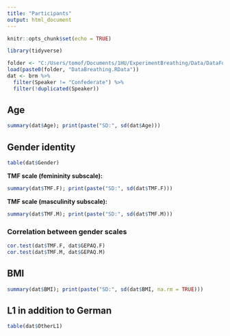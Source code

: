 ```yaml
---
title: "Participants"
output: html_document
---
```


```r
knitr::opts_chunk$set(echo = TRUE)
```

```r
library(tidyverse)
```

```r
folder <- "C:/Users/tomof/Documents/1HU/ExperimentBreathing/Data/DataForAnalysis/AllData/"
load(paste0(folder, "DataBreathing.RData"))
dat <- brm %>%
  filter(Speaker != "Confederate") %>%
  filter(!duplicated(Speaker))
```

## Age

```r
summary(dat$Age); print(paste("SD:", sd(dat$Age)))
```

## Gender identity

```r
table(dat$Gender)
```
**TMF scale (femininity subscale):**

```r
summary(dat$TMF.F); print(paste("SD:", sd(dat$TMF.F)))

```

**TMF scale (masculinity subscale):**

```r
summary(dat$TMF.M); print(paste("SD:", sd(dat$TMF.M)))
```
### Correlation between gender scales
```r
cor.test(dat$TMF.F, dat$GEPAQ.F)
cor.test(dat$TMF.M, dat$GEPAQ.M)
```


## BMI

```r
summary(dat$BMI); print(paste("SD:", sd(dat$BMI, na.rm = TRUE)))
```
## L1 in addition to German

```r
table(dat$OtherL1)
```
